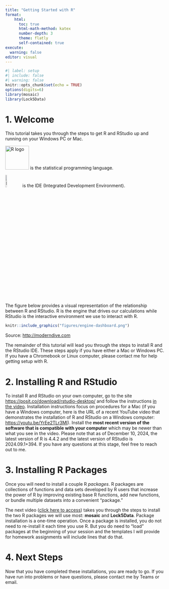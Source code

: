 ```yaml
---
title: "Getting Started with R"
format: 
    html: 
      toc: true
      html-math-method: katex
      number-depth: 3
      theme: flatly
      self-contained: true
execute:
  warning: false
editor: visual
---
```


```r
#| label: setup
#| include: false
#| warning: false
knitr::opts_chunk$set(echo = TRUE)
options(digits=6)
library(mosaic)
library(Lock5Data)
```

# 1. Welcome

This tutorial takes you through the steps to get R and RStudio up and running on your Windows PC or Mac.

![R logo](figures/R_logo.svg.png){alt="R logo" width="75"} is the statistical programming language.

![RStudio logo](figures/stickers/RStudio.png){alt="RStudio logo" width="10%"} is the IDE (Integrated Development Environment).

The figure below provides a visual representation of the relationship between R and RStudio. R is the engine that drives our calculations while RStudio is the interactive environment we use to interact with R.

```r
knitr::include_graphics("figures/engine-dashboard.png")
```

Source: <http://moderndive.com>

The remainder of this tutorial will lead you through the steps to install R and the RStudio IDE. These steps apply if you have either a Mac or Windows PC. If you have a Chromebook or Linux computer, please contact me for help getting setup with R.

# 2. Installing R and RStudio

To install R and RStudio on your own computer, go to the site <https://posit.co/download/rstudio-desktop/> and follow the instructions [in the video](https://kzoo-my.sharepoint.com/:v:/g/personal/eric_nordmoe_kzoo_edu/EfpeXTMptt9Iv9wkW3DZtE0Bw4EDu4I9yy4ntXyn4zoKrQ?e=lDVdBi). Installation instructions focus on procedures for a Mac (if you have a Windows computer, here is the URL of a recent YouTube video that demonstrates the installation of R and RStudio on a Windows computer: <https://youtu.be/YrEe2TLr3MI>). Install the **most recent version of the software that is compatible with your computer** which may be newer than what you see in the video. Please note that as of December 10, 2024, the latest version of R is 4.4.2 and the latest version of RStudio is 2024.09.1+394. If you have any questions at this stage, feel free to reach out to me.

# 3. Installing R Packages

Once you will need to install a couple R *packages*. R packages are collections of functions and data sets developed by R users that increase the power of R by improving existing base R functions, add new functions, or bundle multiple datasets into a convenient "package."

The next video ([click here to access](https://kzoo-my.sharepoint.com/:v:/g/personal/eric_nordmoe_kzoo_edu/EfZD8sBruipLsPPPb3aWCd8BIKJFdrjRxEMvFiOSAKomsw?e=iPNs0a&nav=eyJyZWZlcnJhbEluZm8iOnsicmVmZXJyYWxBcHAiOiJTdHJlYW1XZWJBcHAiLCJyZWZlcnJhbFZpZXciOiJTaGFyZURpYWxvZy1MaW5rIiwicmVmZXJyYWxBcHBQbGF0Zm9ybSI6IldlYiIsInJlZmVycmFsTW9kZSI6InZpZXcifX0%3D)) takes you through the steps to install the two R packages we will use most: **mosaic** and **Lock5Data**. Package installation is a one-time operation. Once a package is installed, you do not need to re-install it each time you use R. But you do need to "load" packages at the beginning of your session and the templates I will provide for homework assignments will include lines that do that.

# 4. Next Steps

Now that you have completed these installations, you are ready to go. If you have run into problems or have questions, please contact me by Teams or email.

